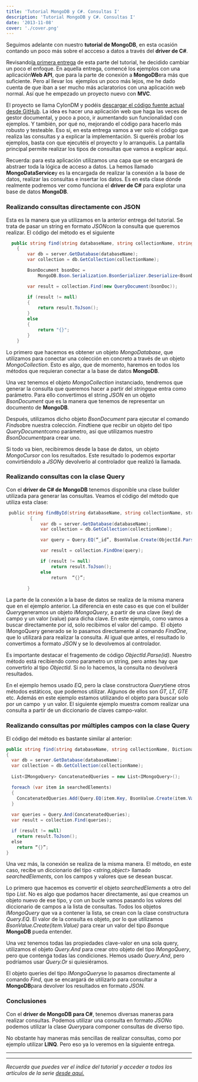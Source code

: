 ```yaml
---
title: 'Tutorial MongoDB y C#. Consultas I'
description: 'Tutorial MongoDB y C#. Consultas I'
date: '2013-11-08'
cover: './cover.png'
---
```


Seguimos adelante con nuestro **tutorial de MongoDB**, en esta ocasión
contando un poco más sobre el accceso a datos a través del **driver de
C#**. 

 Revisando[la primera
entrega](https://www.charlascylon.com/post/64851332600/tutorial-mongodb-y-c-conexion-a-la-base-de-datos "Enlace a Tutorial MongoDB. Conexión a base de datos con C#")
de esta parte del tutorial, he decidido cambiar un poco el enfoque. En
aquella entrega, comencé los ejemplos con una aplicación**Web API**, que
para la parte de conexión a **MongoDB**era más que suficiente. Pero al
llevar los  ejemplos un poco más lejos, me he dado cuenta de que iban a
ser mucho más aclaratorios con una aplicación web normal. Así que he
empezado un proyecto nuevo con **MVC**.

 El proyecto se llama CylonDM y podéis [descargar el código fuente
actual desde
GitHub](https://github.com/rubenfa/CylonDM "Enlace a código fuente de CylonDM").
La idea es hacer una aplicación web que haga las veces de gestor
documental, y poco a poco, ir aumentando sun funcionalidad con ejemplos.
Y también, por qué no, mejorando el código para hacerlo más robusto y
testeable. Eso sí, en esta entrega vamos a ver solo el código que
realiza las consultas y a explicar la implementación. Si queréis probar
los ejemplos, basta con que ejecutéis el proyecto y lo arranquéis. La
pantalla principal permite realizar los tipos de consultas que vamos a
explicar aquí.

 Recuerda: para esta aplicación utilizamos una capa que se encargará de
abstraer toda la lógica de acceso a datos. La hemos llamado
**MongoDataService**y es la encargada de realizar la conexión a la base
de datos, realizar las consultas e insertar los datos. Es en esta clase
dónde realmente podremos ver como funciona el **driver de C#** para
explotar una base de datos **MongoDB**.

### Realizando consultas directamente con JSON


 Esta es la manera que ya utilizamos en la anterior entrega del
tutorial. Se trata de pasar un string en formato *JSON*con la consulta
que queremos realizar. El código del método es el siguiente

```csharp
  public string find(string databaseName, string collectionName, string query)
    {
        var db = server.GetDatabase(databaseName);
        var collection = db.GetCollection(collectionName);

        BsonDocument bsonDoc =
            MongoDB.Bson.Serialization.BsonSerializer.Deserialize<BsonDocument>(query);

        var result = collection.Find(new QueryDocument(bsonDoc));

        if (result != null)
        {
            return result.ToJson();
        }
        else
        {
            return "{}";
        }
    }
```

Lo primero que hacemos es obtener un objeto *MongoDatabase*, que
utilizamos para conectar una colección en concreto a través de un objeto
*MongoCollection*. Esto es algo, que de momento, haremos en todos los
métodos que requieran conectar a la base de datos **MongoDB**.

Una vez tenemos el objeto *MongoCollection* instanciado, tendremos que
generar la consulta que queremos hacer a partir del *string*que entra
como parámetro. Para ello convertimos el string *JSON* en un objeto
*BsonDocument* que es la manera que tenemos de representar un documento
de **MongoDB**. 

Después, utilizamos dicho objeto *BsonDocument* para ejecutar el comando
*Find*sobre nuestra colección. *Find*tiene que recibir un objeto del
tipo *QueryDocument*como parámetro, así que utilizamos nuestro
*BsonDocument*para crear uno.  

Si todo va bien, recibiremos desde la base de datos,  un objeto
*MongoCursor* con los resultados. Este resultado lo podemos exportar
convirtiéndolo a *JSON*y devolverlo al controlador que realizó la
llamada.

### Realizando consultas con la clase Query


Con el **driver de C# de MongoDB** tenemos disponible una clase
builder utilizada para generar las consultas. Veamos el código del
método que utiliza esta clase:

```csharp
 public string findById(string databaseName, string collectionName, string id)
         {
             var db = server.GetDatabase(databaseName);
             var collection = db.GetCollection(collectionName);

             var query = Query.EQ(“_id”, BsonValue.Create(ObjectId.Parse(id)));

             var result = collection.FindOne(query);

             if (result != null)
                 return result.ToJson();
             else
                 return  “{}”;
                 
        }
```

La parte de la conexión a la base de datos se realiza de la misma
manera que en el ejemplo anterior. La diferencia en este caso es que con
el builder *Query*generamos un objeto *IMongoQuery*, a partir de una
clave (key) de campo y un valor (value) para dicha clave. En este
ejemplo, como vamos a buscar directamente por id, solo recibimos el
valor del campo.  El objeto IMongoQuery generado se lo pasamos
directamente al comando *FindOne*, que lo utilizará para realizar la
consulta. Al igual que antes, el resultado lo  convertimos a formato
*JSON* y se lo devolvemos al controlador.

Es importante destacar el fragemento de código *ObjectId.Parse(id)*.
Nuestro método está recibiendo como parametro un string, pero antes hay
que convertirlo al tipo *ObjectId*. Si no lo hacemos, la consulta no
devolverá resultados.

En el ejemplo hemos usado *EQ*, pero la clase constructora *Query*tiene
otros métodos estáticos, que podemos utilizar. Algunos de ellos son *GT,
LT, GTE* etc. Además en este ejemplo estamos utilizando el objeto para
buscar solo por un campo  y un valor. El siguiente ejemplo muestra comom
realizar una consulta a partir de un diccionario de claves campo-valor.

### Realizando consultas por múltiples campos con la clase Query

El código del método es bastante similar al anterior:

```csharp
public string find(string databaseName, string collectionName, Dictionary<string, object> searchedElements)
{
  var db = server.GetDatabase(databaseName);
  var collection = db.GetCollection(collectionName);
 
  List<IMongoQuery> ConcatenatedQueries = new List<IMongoQuery>();

  foreach (var item in searchedElements)
  {
    ConcatenatedQueries.Add(Query.EQ(item.Key, BsonValue.Create(item.Value)));
  }
             
  var queries = Query.And(ConcatenatedQueries);
  var result = collection.Find(queries);

  if (result != null)
    return result.ToJson();
  else
    return “{}”;
}
```

Una vez más, la conexión se realiza de la misma manera. El método, en
este caso, recibe un diccionario del tipo *<string,object>* llamado
*searchedElements*, con los campos y valores que se desean buscar. 

Lo primero que hacemos es convertir el objeto *searchedElements* a otro
del tipo *List<IMongoQuery>*. No es algo que podamos hacer
directamente, así que creamos un objeto nuevo de ese tipo, y con un
bucle vamos pasando los valores del diccionario de campos a la lista de
consultas. Todos los objetos *IMongoQuery* que va a contener la lista, se
crean con la clase constructura *Query.EQ*. El valor de la consulta es
objeto, por lo que utilizamos  *BsonValue.Create(item.Value)* para crear
un valor del tipo *Bson*que **MongoDB** pueda entender.

Una vez tenemos todas las propiedades clave-valor en una sola query,
utilizamos el objeto *Query.And* para crear otro objeto del tipo
*IMongoQuery*, pero que contenga todas las condiciones. Hemos usado
*Query.And*, pero podríamos usar *Query.Or* si quiesiéramos.

El objeto queries del tipo *IMongoQuery*se lo pasamos directamente al
comando *Find*, que se encargará de utilizarlo para consultar a
**MongoDB**para devolver los resultados en formato *JSON*.

### Conclusiones


 Con el **driver de MongoDB para C#**, tenemos diversas maneras para
realizar consultas. Podemos utilizar una consulta en formato *JSON*o
podemos utilizar la clase *Query*para componer consultas de diverso
tipo.

 No obstante hay maneras más sencillas de realizar consultas, como por
ejemplo utilizar **LINQ**. Pero eso ya lo veremos en la siguiente
entrega.


* * * * *

* * * * *

*Recuerda que puedes ver el índice del tutorial y acceder a todos los
artículos de la serie [desde aquí.](https://charlascylon.com/tutorialmongo)*